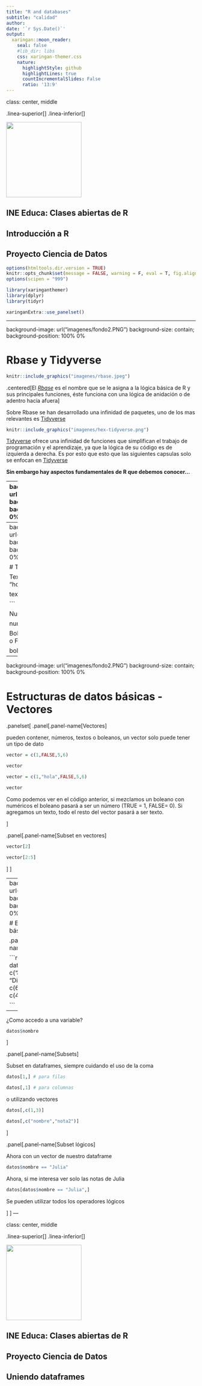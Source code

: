 ```yaml
---
title: "R and databases"
subtitle: "calidad"
author: 
date: '`r Sys.Date()`'
output:
  xaringan::moon_reader:
    seal: false
    #lib_dir: libs
    css: xaringan-themer.css
    nature:
      highlightStyle: github
      highlightLines: true
      countIncrementalSlides: False
      ratio: '13:9'
---
```


class: center, middle

.linea-superior[]
.linea-inferior[]

<img src="imagenes/logo_portada2.png" width="200" />

## INE Educa: Clases abiertas de R

## Introducción a R

## Proyecto Ciencia de Datos


```r
options(htmltools.dir.version = TRUE)
knitr::opts_chunk$set(message = FALSE, warning = F, eval = T, fig.align = "center") 
options(scipen = "999")
```

```r
library(xaringanthemer)
library(dplyr)
library(tidyr)

xaringanExtra::use_panelset()


```


---

background-image: url("imagenes/fondo2.PNG")
background-size: contain;
background-position: 100% 0%

# Rbase y Tidyverse

```r
knitr::include_graphics("imagenes/rbase.jpeg") 
```

.centered[El [*Rbase*](https://stat.ethz.ch/R-manual/R-devel/library/base/html/00Index.html) es el nombre que se le asigna a la lógica básica de R y sus principales funciones, éste funciona con una lógica de anidación o de adentro hacia afuera]

Sobre Rbase se han desarrollado una infinidad de paquetes, uno de los mas relevantes es [Tidyverse](https://www.tidyverse.org/)

```r
knitr::include_graphics("imagenes/hex-tidyverse.png") 
```

[Tidyverse](https://www.tidyverse.org/) ofrece una infinidad de funciones que simplifican el trabajo de programación y el aprendizaje, ya que la lógica de su código es de izquierda a derecha. Es por esto que esto que las siguientes capsulas solo se enfocan en [Tidyverse](https://www.tidyverse.org/)

**Sin embargo hay aspectos fundamentales de R que debemos conocer...**

---
background-image: url("imagenes/fondo2.PNG")
background-size: contain;
background-position: 100% 0%

# Operadores Lógicos

.panelset[
.panel[.panel-name[¿Cuáles son?]

Los operadores lógicos son usados para describir relaciones lógicas, expresadas como verdadero (TRUE) o falso (FALSE).

**>** Mayor que

**>=** Mayor o igual que

**<** Menor que

**<=** Menor o igual que

**==** Igual que

**!=** Diferente Que

**|**  Este O este otro

**&**  Este Y este otro

**%in%** En el siguiente vector.... o no !variable **%in%** **vector**

]
.panel[.panel-name[Un ejemplo]

Por ejemplo, con == le *'pregunto'* a R si ese objeto tiene valor 1, las respuestas posibles son TRUE o FALSE

```r
# creo un objeto 
uno = 1

uno == 1 # TRUE es igual a 1

uno == 2 # FALSE no es 2

uno != 1 # FALSE es diferente de 1

```
 ]
]

---
background-image: url("imagenes/fondo2.PNG")
background-size: contain;
background-position: 100% 0%

# Tipos de datos

Texto o String
```r
texto = "hola"

texto

```

Numérico
```r
numero = 12

numero
```

Boleano
```r
bolean = TRUE # o FALSE

bolean
```

---
background-image: url("imagenes/fondo2.PNG")
background-size: contain;
background-position: 100% 0%

# Estructuras de datos básicas - Vectores

.panelset[
.panel[.panel-name[Vectores]

pueden contener, números, textos o boleanos, un vector solo puede tener un tipo de dato

```r

vector = c(1,FALSE,5,6)

vector

vector = c(1,"hola",FALSE,5,6)

vector

```
Como podemos ver en el código anterior, si mezclamos un boleano con numéricos el boleano pasará a ser un número (TRUE = 1, FALSE= 0).
Si agregamos un texto, todo el resto del vector pasará a ser texto. 

]

.panel[.panel-name[Subset en vectores]

```r

vector[2]

vector[2:5]

```



 ]
]

---
background-image: url("imagenes/fondo2.PNG")
background-size: contain;
background-position: 100% 0%

# Estructuras de datos básicas - Dataframes

.panelset[
.panel[.panel-name[Dataframes]


```r

datos = data.frame(nombre = c("Julia","Pedro", "Juan", "Diego"), 
                  nota1 = c(6.0,4.4,5.1,3.0), 
                  nota2 = c(4.9,2.8,6.9,4.4))

```

--

 ¿Como accedo a una variable?

```r

datos$nombre

```

]

.panel[.panel-name[Subsets]

Subset en dataframes, siempre cuidando el uso de la coma

```r
datos[1,] # para filas

datos[,1] # para columnas

```

o utilizando vectores

```r

datos[,c(1,3)]

datos[,c("nombre","nota2")]
```

]

.panel[.panel-name[Subset lógicos]

Ahora con un vector de nuestro dataframe

```r
datos$nombre == "Julia"

```

Ahora, si me interesa ver solo las notas de Julia

```r
datos[datos$nombre == "Julia",]
```

Se pueden utilizar todos los operadores lógicos

]
]
---

class: center, middle

.linea-superior[]
.linea-inferior[]

<img src="imagenes/logo_portada2.png" width="200" />


## INE Educa: Clases abiertas de R

## Proyecto Ciencia de Datos

## Uniendo dataframes
